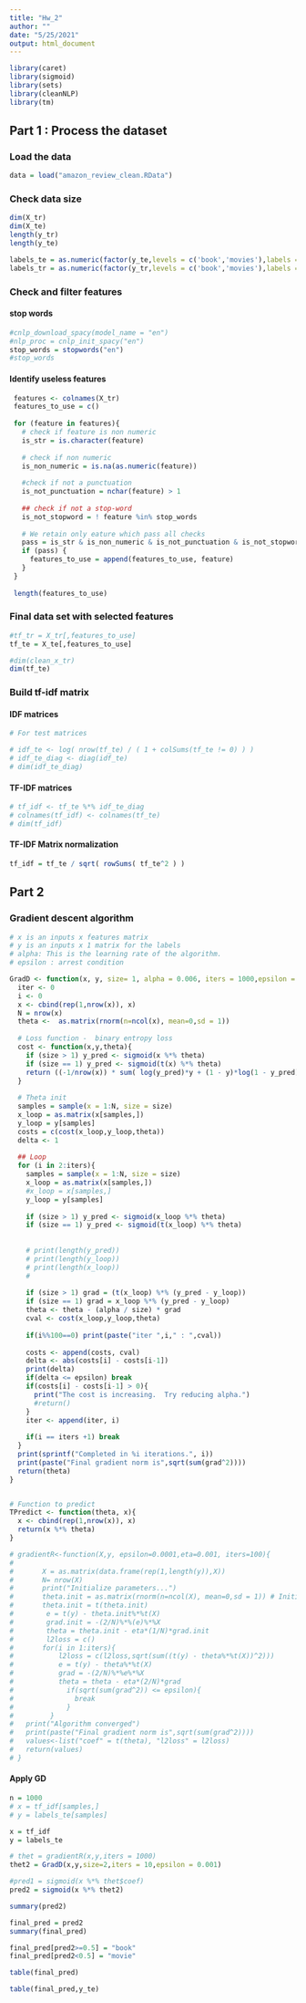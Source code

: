 ```yaml
---
title: "Hw_2"
author: ""
date: "5/25/2021"
output: html_document
---
```


```r
library(caret)
library(sigmoid)
library(sets)
library(cleanNLP)
library(tm)
```

## Part 1 : Process the dataset

### Load the data 
```r
data = load("amazon_review_clean.RData")
```

### Check data size 
```r
dim(X_tr)
dim(X_te)
length(y_tr)
length(y_te)
```

```r
labels_te = as.numeric(factor(y_te,levels = c('book','movies'),labels = c(0,1)))
labels_tr = as.numeric(factor(y_tr,levels = c('book','movies'),labels = c(0,1)))

```

### Check and filter features 
#### stop words
```r

#cnlp_download_spacy(model_name = "en")
#nlp_proc = cnlp_init_spacy("en")
stop_words = stopwords("en")
#stop_words

```

#### Identify useless features 
```r

 features <- colnames(X_tr)
 features_to_use = c()
 
 for (feature in features){
   # check if feature is non numeric 
   is_str = is.character(feature)  
   
   # check if non numeric 
   is_non_numeric = is.na(as.numeric(feature))
   
   #check if not a punctuation
   is_not_punctuation = nchar(feature) > 1
   
   ## check if not a stop-word
   is_not_stopword = ! feature %in% stop_words
   
   # We retain only eature which pass all checks
   pass = is_str & is_non_numeric & is_not_punctuation & is_not_stopword
   if (pass) {
     features_to_use = append(features_to_use, feature)
   }
 }
 
 length(features_to_use)
```


### Final data set with  selected features 

```r
#tf_tr = X_tr[,features_to_use]
tf_te = X_te[,features_to_use]
```

```r
#dim(clean_x_tr)
dim(tf_te)
```

### Build tf-idf matrix 

#### IDF matrices
```r
# For test matrices

# idf_te <- log( nrow(tf_te) / ( 1 + colSums(tf_te != 0) ) )
# idf_te_diag <- diag(idf_te)
# dim(idf_te_diag)

```

#### TF-IDF matrices

```r
# tf_idf <- tf_te %*% idf_te_diag
# colnames(tf_idf) <- colnames(tf_te)
# dim(tf_idf)
```
#### TF-IDF Matrix normalization

```r
tf_idf = tf_te / sqrt( rowSums( tf_te^2 ) )
```

## Part 2

### Gradient descent algorithm

```r
# x is an inputs x features matrix
# y is an inputs x 1 matrix for the labels 
# alpha: This is the learning rate of the algorithm.
# epsilon : arrest condition 

GradD <- function(x, y, size= 1, alpha = 0.006, iters = 1000,epsilon = 0.0001){
  iter <- 0
  i <- 0
  x <- cbind(rep(1,nrow(x)), x)
  N = nrow(x)
  theta <-  as.matrix(rnorm(n=ncol(x), mean=0,sd = 1))
  
  # Loss function -  binary entropy loss 
  cost <- function(x,y,theta){
    if (size > 1) y_pred <- sigmoid(x %*% theta)
    if (size == 1) y_pred <- sigmoid(t(x) %*% theta)
    return ((-1/nrow(x)) * sum( log(y_pred)*y + (1 - y)*log(1 - y_pred) ))
  }
  
  # Theta init 
  samples = sample(x = 1:N, size = size)
  x_loop = as.matrix(x[samples,])
  y_loop = y[samples]
  costs = c(cost(x_loop,y_loop,theta))
  delta <- 1
  
  ## Loop 
  for (i in 2:iters){
    samples = sample(x = 1:N, size = size)
    x_loop = as.matrix(x[samples,])
    #x_loop = x[samples,]
    y_loop = y[samples]
    
    if (size > 1) y_pred <- sigmoid(x_loop %*% theta)
    if (size == 1) y_pred <- sigmoid(t(x_loop) %*% theta)
    
    
    # print(length(y_pred))
    # print(length(y_loop))
    # print(length(x_loop))
    # 
    
    if (size > 1) grad = (t(x_loop) %*% (y_pred - y_loop))
    if (size == 1) grad = x_loop %*% (y_pred - y_loop)
    theta <- theta - (alpha / size) * grad
    cval <- cost(x_loop,y_loop,theta)
    
    if(i%%100==0) print(paste("iter ",i," : ",cval))
    
    costs <- append(costs, cval)
    delta <- abs(costs[i] - costs[i-1])
    print(delta)
    if(delta <= epsilon) break
    if(costs[i] - costs[i-1] > 0){
      print("The cost is increasing.  Try reducing alpha.")
      #return()
    }
    iter <- append(iter, i)
   
    if(i == iters +1) break
  }
  print(sprintf("Completed in %i iterations.", i))
  print(paste("Final gradient norm is",sqrt(sum(grad^2))))
  return(theta)
}


# Function to predict 
TPredict <- function(theta, x){
  x <- cbind(rep(1,nrow(x)), x)
  return(x %*% theta)
}


```


```r
# gradientR<-function(X,y, epsilon=0.0001,eta=0.001, iters=100){
#       
#       X = as.matrix(data.frame(rep(1,length(y)),X))
#       N= nrow(X)
#       print("Initialize parameters...")
#       theta.init = as.matrix(rnorm(n=ncol(X), mean=0,sd = 1)) # Initialize theta
#       theta.init = t(theta.init)
#        e = t(y) - theta.init%*%t(X)
#        grad.init = -(2/N)%*%(e)%*%X
#        theta = theta.init - eta*(1/N)*grad.init
#        l2loss = c()
#       for(i in 1:iters){
#           l2loss = c(l2loss,sqrt(sum((t(y) - theta%*%t(X))^2)))
#           e = t(y) - theta%*%t(X)
#           grad = -(2/N)%*%e%*%X
#           theta = theta - eta*(2/N)*grad
#             if(sqrt(sum(grad^2)) <= epsilon){
#               break
#             }
#         }
#   print("Algorithm converged")
#   print(paste("Final gradient norm is",sqrt(sum(grad^2))))
#   values<-list("coef" = t(theta), "l2loss" = l2loss)
#   return(values)
# }
```


#### Apply GD 

```r
n = 1000
# x = tf_idf[samples,]
# y = labels_te[samples]

x = tf_idf
y = labels_te

# thet = gradientR(x,y,iters = 1000)
thet2 = GradD(x,y,size=2,iters = 10,epsilon = 0.001)
```



```r
#pred1 = sigmoid(x %*% thet$coef)
pred2 = sigmoid(x %*% thet2)

```


```r
summary(pred2)
```

```r
final_pred = pred2
summary(final_pred)


```


```r
final_pred[pred2>=0.5] = "book"
final_pred[pred2<0.5] = "movie"
```

```r
table(final_pred)
```

```r
table(final_pred,y_te)
```

